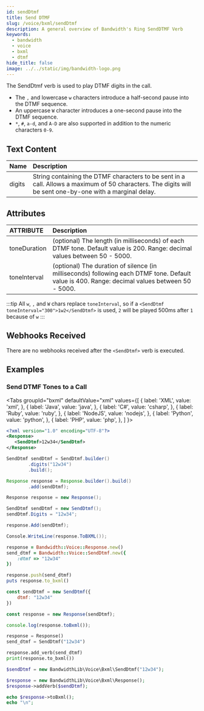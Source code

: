 ```yaml
---
id: sendDtmf
title: Send DTMF
slug: /voice/bxml/sendDtmf
description: A general overview of Bandwidth's Ring SendDTMF Verb
keywords:
  - bandwidth
  - voice
  - bxml
  - dtmf
hide_title: false
image: ../../static/img/bandwidth-logo.png
---
```



The SendDtmf verb is used to play DTMF digits in the call.
  * The `,` and lowercase `w` characters introduce a half-second pause into the DTMF sequence.
  * An uppercase `W` character introduces a one-second pause into the DTMF sequence.
  * `*`, `#`, `a-d`, and `A-D` are also supported in addition to the numeric characters `0-9`.

## Text Content

| Name        | Description |
|:------------|:------------|
| digits      |  String containing the DTMF characters to be sent in a call. Allows a maximum of 50 characters. The digits will be sent one-by-one with a marginal delay.

## Attributes

| ATTRIBUTE    | Description |
|:-------------|:------------|
| toneDuration | (optional) The length (in milliseconds) of each DTMF tone. Default value is 200. Range: decimal values between 50 - 5000. |
| toneInterval | (optional) The duration of silence (in milliseconds) following each DTMF tone. Default value is 400. Range: decimal values between 50 - 5000. |

:::tip
All `w`, `,` and `W` chars replace `toneInterval`, so if a `<SendDtmf toneInterval="300">1w2</SendDtmf>` is used, `2` will be played 500ms after `1` because of `w`
:::


## Webhooks Received

There are no webhooks received after the `<SendDtmf>` verb is executed.

## Examples

### Send DTMF Tones to a Call

<Tabs
  groupId="bxml"
  defaultValue="xml"
  values={[
    { label: 'XML', value: 'xml', },
    { label: 'Java', value: 'java', },
    { label: 'C#', value: 'csharp', },
    { label: 'Ruby', value: 'ruby', },
    { label: 'NodeJS', value: 'nodejs', },
    { label: 'Python', value: 'python', },
    { label: 'PHP', value: 'php', },
  ]
}>
<TabItem value="xml">

```xml
<?xml version="1.0" encoding="UTF-8"?>
<Response>
   <SendDtmf>12w34</SendDtmf>
</Response>
```

</TabItem>
<TabItem value="java">

```java
SendDtmf sendDtmf = SendDtmf.builder()
        .digits("12w34")
        .build();

Response response = Response.builder().build()
        .add(sendDtmf);
```

</TabItem>
<TabItem value="csharp">

```csharp
Response response = new Response();

SendDtmf sendDtmf = new SendDtmf();
sendDtmf.Digits = "12w34";

response.Add(sendDtmf);

Console.WriteLine(response.ToBXML());
```

</TabItem>
<TabItem value="ruby">

```ruby
response = Bandwidth::Voice::Response.new()
send_dtmf = Bandwidth::Voice::SendDtmf.new({
    :dtmf => "12w34"
})

response.push(send_dtmf)
puts response.to_bxml()
```

</TabItem>
<TabItem value="nodejs">

```js
const sendDtmf = new SendDtmf({
    dtmf: "12w34"
})

const response = new Response(sendDtmf);

console.log(response.toBxml());
```

</TabItem>
<TabItem value="python">

```python
response = Response()
send_dtmf = SendDtmf("12w34")

response.add_verb(send_dtmf)
print(response.to_bxml())
```

</TabItem>
<TabItem value="php">

```php
$sendDtmf = new BandwidthLib\Voice\Bxml\SendDtmf("12w34");

$response = new BandwidthLib\Voice\Bxml\Response();
$response->addVerb($sendDtmf);

echo $response->toBxml();
echo "\n";
```

</TabItem>
</Tabs>
